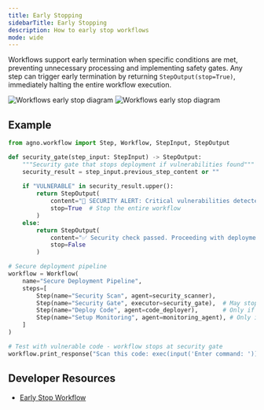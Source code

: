 ```yaml
---
title: Early Stopping
sidebarTitle: Early Stopping
description: How to early stop workflows
mode: wide
---
```


Workflows support early termination when specific conditions are met, preventing unnecessary processing and implementing safety gates. Any step can trigger early termination by returning `StepOutput(stop=True)`, immediately halting the entire workflow execution.

<img 
  className="block dark:hidden" 
  src="/images/workflows-early-stop-light.png" 
  alt="Workflows early stop diagram"
/>
<img 
  className="hidden dark:block" 
  src="/images/workflows-early-stop.png" 
  alt="Workflows early stop diagram"
/>

## Example

```python
from agno.workflow import Step, Workflow, StepInput, StepOutput

def security_gate(step_input: StepInput) -> StepOutput:
    """Security gate that stops deployment if vulnerabilities found"""
    security_result = step_input.previous_step_content or ""
    
    if "VULNERABLE" in security_result.upper():
        return StepOutput(
            content="🚨 SECURITY ALERT: Critical vulnerabilities detected. Deployment blocked.",
            stop=True  # Stop the entire workflow
        )
    else:
        return StepOutput(
            content="✅ Security check passed. Proceeding with deployment...",
            stop=False
        )

# Secure deployment pipeline
workflow = Workflow(
    name="Secure Deployment Pipeline",
    steps=[
        Step(name="Security Scan", agent=security_scanner),
        Step(name="Security Gate", executor=security_gate),  # May stop here
        Step(name="Deploy Code", agent=code_deployer),       # Only if secure
        Step(name="Setup Monitoring", agent=monitoring_agent), # Only if deployed
    ]
)

# Test with vulnerable code - workflow stops at security gate
workflow.print_response("Scan this code: exec(input('Enter command: '))")
```

## Developer Resources

- [Early Stop Workflow](/examples/concepts/workflows/06_workflows_advanced_concepts/early_stop_workflow)